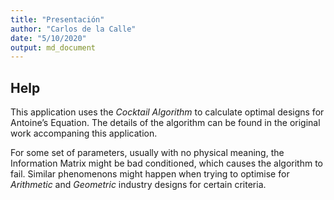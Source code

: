 ```yaml
---
title: "Presentación"
author: "Carlos de la Calle"
date: "5/10/2020"
output: md_document
---
```



## Help

This application uses the *Cocktail Algorithm* to calculate optimal designs for Antoine's Equation. The details of the algorithm can be found in the original work accompaning this application.

For some set of parameters, usually with no physical meaning, the Information Matrix might be bad conditioned, which causes the algorithm to fail. Similar phenomenons might happen when trying to optimise for *Arithmetic* and *Geometric* industry designs for certain criteria.

